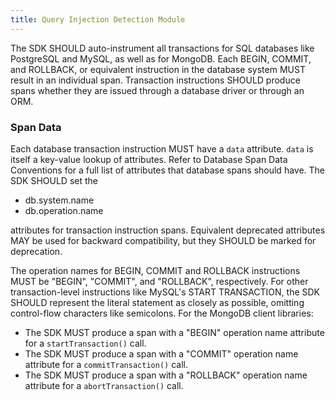```yaml
---
title: Query Injection Detection Module
---
```


The SDK SHOULD auto-instrument all transactions for SQL databases like PostgreSQL and MySQL, as well as for MongoDB.
Each BEGIN, COMMIT, and ROLLBACK, or equivalent instruction in the database system MUST result in an individual span.
Transaction instructions SHOULD produce spans whether they are issued through a database driver or through an ORM.

### Span Data

Each database transaction instruction MUST have a `data` attribute.
`data` is itself a key-value lookup of attributes.
Refer to <Link to="https://getsentry.github.io/sentry-conventions/generated/attributes/code.html">Database Span Data Conventions</Link> for a full list of attributes that database spans should have.
The SDK SHOULD set the

- db.system.name
- db.operation.name

attributes for transaction instruction spans.
Equivalent deprecated attributes MAY be used for backward compatibility, but they SHOULD be marked for deprecation.

The operation names for BEGIN, COMMIT and ROLLBACK instructions MUST be "BEGIN", "COMMIT", and "ROLLBACK", respectively.
For other transaction-level instructions like MySQL's START TRANSACTION, the SDK SHOULD represent the literal statement as closely as possible, omitting control-flow characters like semicolons.
For the MongoDB client libraries:

- The SDK MUST produce a span with a "BEGIN" operation name attribute for a `startTransaction()` call.
- The SDK MUST produce a span with a "COMMIT" operation name attribute for a `commitTransaction()` call.
- The SDK MUST produce a span with a "ROLLBACK" operation name attribute for a `abortTransaction()` call.
